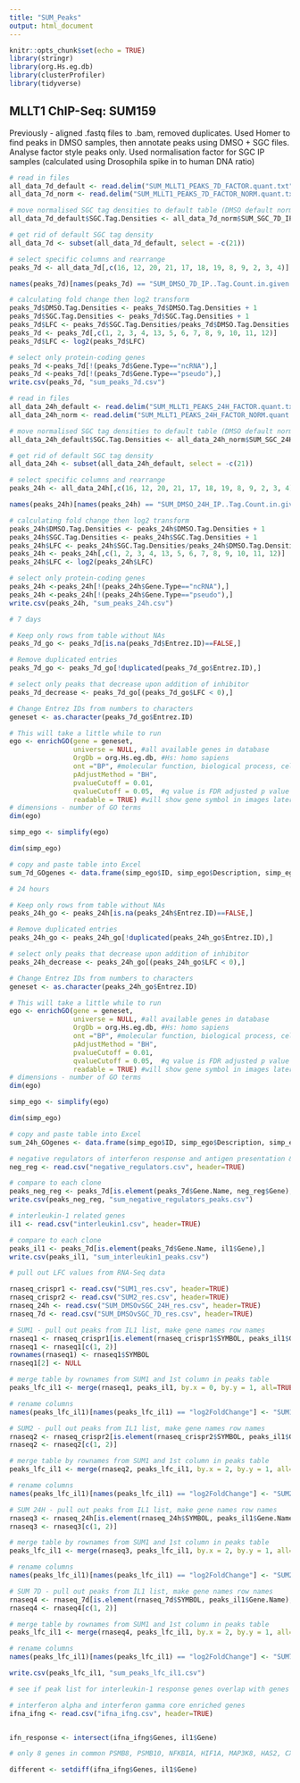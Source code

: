 ```yaml
---
title: "SUM_Peaks"
output: html_document
---
```


```r
knitr::opts_chunk$set(echo = TRUE)
library(stringr)
library(org.Hs.eg.db)
library(clusterProfiler)
library(tidyverse)
```

## MLLT1 ChIP-Seq: SUM159

Previously - aligned .fastq files to .bam, removed duplicates. Used Homer to find peaks in DMSO samples, then annotate peaks using DMSO + SGC files. Analyse factor style peaks only. Used normalisation factor for SGC IP samples (calculated using Drosophila spike in to human DNA ratio)

```r
# read in files
all_data_7d_default <- read.delim("SUM_MLLT1_PEAKS_7D_FACTOR.quant.txt", header = TRUE, sep = "\t")
all_data_7d_norm <- read.delim("SUM_MLLT1_PEAKS_7D_FACTOR_NORM.quant.txt", header = TRUE, sep = "\t")

# move normalised SGC tag densities to default table (DMSO default normalisation value)
all_data_7d_default$SGC.Tag.Densities <- all_data_7d_norm$SUM_SGC_7D_IP..Tag.Count.in.given.bp..26479125.0.Total..normalization.factor...0.29..effective.total...7550759.462.

# get rid of default SGC tag density
all_data_7d <- subset(all_data_7d_default, select = -c(21))

# select specific columns and rearrange
peaks_7d <- all_data_7d[,c(16, 12, 20, 21, 17, 18, 19, 8, 9, 2, 3, 4)]

names(peaks_7d)[names(peaks_7d) == "SUM_DMSO_7D_IP..Tag.Count.in.given.bp..14966870.5.Total..normalization.factor...0.67..effective.total...10000000."] <- "DMSO.Tag.Densities"

# calculating fold change then log2 transform
peaks_7d$DMSO.Tag.Densities <- peaks_7d$DMSO.Tag.Densities + 1
peaks_7d$SGC.Tag.Densities <- peaks_7d$SGC.Tag.Densities + 1
peaks_7d$LFC <- peaks_7d$SGC.Tag.Densities/peaks_7d$DMSO.Tag.Densities
peaks_7d <- peaks_7d[,c(1, 2, 3, 4, 13, 5, 6, 7, 8, 9, 10, 11, 12)]
peaks_7d$LFC <- log2(peaks_7d$LFC)

# select only protein-coding genes
peaks_7d <-peaks_7d[!(peaks_7d$Gene.Type=="ncRNA"),]
peaks_7d <-peaks_7d[!(peaks_7d$Gene.Type=="pseudo"),]
write.csv(peaks_7d, "sum_peaks_7d.csv")
```

```r
# read in files
all_data_24h_default <- read.delim("SUM_MLLT1_PEAKS_24H_FACTOR.quant.txt", header = TRUE, sep = "\t")
all_data_24h_norm <- read.delim("SUM_MLLT1_PEAKS_24H_FACTOR_NORM.quant.txt", header = TRUE, sep = "\t")

# move normalised SGC tag densities to default table (DMSO default normalisation value)
all_data_24h_default$SGC.Tag.Densities <- all_data_24h_norm$SUM_SGC_24H_IP..Tag.Count.in.given.bp..17595829.0.Total..normalization.factor...0.38..effective.total...6672871.029.

# get rid of default SGC tag density
all_data_24h <- subset(all_data_24h_default, select = -c(21))

# select specific columns and rearrange
peaks_24h <- all_data_24h[,c(16, 12, 20, 21, 17, 18, 19, 8, 9, 2, 3, 4)]

names(peaks_24h)[names(peaks_24h) == "SUM_DMSO_24H_IP..Tag.Count.in.given.bp..15957296.5.Total..normalization.factor...0.63..effective.total...10000000."] <- "DMSO.Tag.Densities"

# calculating fold change then log2 transform
peaks_24h$DMSO.Tag.Densities <- peaks_24h$DMSO.Tag.Densities + 1
peaks_24h$SGC.Tag.Densities <- peaks_24h$SGC.Tag.Densities + 1
peaks_24h$LFC <- peaks_24h$SGC.Tag.Densities/peaks_24h$DMSO.Tag.Densities
peaks_24h <- peaks_24h[,c(1, 2, 3, 4, 13, 5, 6, 7, 8, 9, 10, 11, 12)]
peaks_24h$LFC <- log2(peaks_24h$LFC)

# select only protein-coding genes
peaks_24h <-peaks_24h[!(peaks_24h$Gene.Type=="ncRNA"),]
peaks_24h <-peaks_24h[!(peaks_24h$Gene.Type=="pseudo"),]
write.csv(peaks_24h, "sum_peaks_24h.csv")
```

```r
# 7 days

# Keep only rows from table without NAs
peaks_7d_go <- peaks_7d[is.na(peaks_7d$Entrez.ID)==FALSE,]

# Remove duplicated entries
peaks_7d_go <- peaks_7d_go[!duplicated(peaks_7d_go$Entrez.ID),]

# select only peaks that decrease upon addition of inhibitor
peaks_7d_decrease <- peaks_7d_go[(peaks_7d_go$LFC < 0),]

# Change Entrez IDs from numbers to characters
geneset <- as.character(peaks_7d_go$Entrez.ID)

# This will take a little while to run
ego <- enrichGO(gene = geneset, 
                universe = NULL, #all available genes in database
                OrgDb = org.Hs.eg.db, #Hs: homo sapiens
                ont ="BP", #molecular function, biological process, cellular component
                pAdjustMethod = "BH",
                pvalueCutoff = 0.01,
                qvalueCutoff = 0.05,  #q value is FDR adjusted p value
                readable = TRUE) #will show gene symbol in images later rather than Entrez Gene ID
# dimensions - number of GO terms
dim(ego)

simp_ego <- simplify(ego)

dim(simp_ego)

# copy and paste table into Excel
sum_7d_GOgenes <- data.frame(simp_ego$ID, simp_ego$Description, simp_ego$p.adjust, simp_ego$geneID)
```


```r
# 24 hours

# Keep only rows from table without NAs
peaks_24h_go <- peaks_24h[is.na(peaks_24h$Entrez.ID)==FALSE,]

# Remove duplicated entries
peaks_24h_go <- peaks_24h_go[!duplicated(peaks_24h_go$Entrez.ID),]

# select only peaks that decrease upon addition of inhibitor
peaks_24h_decrease <- peaks_24h_go[(peaks_24h_go$LFC < 0),]

# Change Entrez IDs from numbers to characters
geneset <- as.character(peaks_24h_go$Entrez.ID)

# This will take a little while to run
ego <- enrichGO(gene = geneset, 
                universe = NULL, #all available genes in database
                OrgDb = org.Hs.eg.db, #Hs: homo sapiens
                ont ="BP", #molecular function, biological process, cellular component
                pAdjustMethod = "BH",
                pvalueCutoff = 0.01,
                qvalueCutoff = 0.05,  #q value is FDR adjusted p value
                readable = TRUE) #will show gene symbol in images later rather than Entrez Gene ID
# dimensions - number of GO terms
dim(ego)

simp_ego <- simplify(ego)

dim(simp_ego)

# copy and paste table into Excel
sum_24h_GOgenes <- data.frame(simp_ego$ID, simp_ego$Description, simp_ego$p.adjust, simp_ego$geneID)
```


```r
# negative regulators of interferon response and antigen presentation & processing
neg_reg <- read.csv("negative_regulators.csv", header=TRUE)

# compare to each clone
peaks_neg_reg <- peaks_7d[is.element(peaks_7d$Gene.Name, neg_reg$Gene),]
write.csv(peaks_neg_reg, "sum_negative_regulators_peaks.csv")
```

```r
# interleukin-1 related genes
il1 <- read.csv("interleukin1.csv", header=TRUE)

# compare to each clone
peaks_il1 <- peaks_7d[is.element(peaks_7d$Gene.Name, il1$Gene),]
write.csv(peaks_il1, "sum_interleukin1_peaks.csv")

# pull out LFC values from RNA-Seq data

rnaseq_crispr1 <- read.csv("SUM1_res.csv", header=TRUE)
rnaseq_crispr2 <- read.csv("SUM2_res.csv", header=TRUE)
rnaseq_24h <- read.csv("SUM_DMSOvSGC_24H_res.csv", header=TRUE)
rnaseq_7d <- read.csv("SUM_DMSOvSGC_7D_res.csv", header=TRUE)

# SUM1 - pull out peaks from IL1 list, make gene names row names
rnaseq1 <- rnaseq_crispr1[is.element(rnaseq_crispr1$SYMBOL, peaks_il1$Gene.Name),]
rnaseq1 <- rnaseq1[c(1, 2)]
rownames(rnaseq1) <- rnaseq1$SYMBOL
rnaseq1[2] <- NULL

# merge table by rownames from SUM1 and 1st column in peaks table
peaks_lfc_il1 <- merge(rnaseq1, peaks_il1, by.x = 0, by.y = 1, all=TRUE)

# rename columns
names(peaks_lfc_il1)[names(peaks_lfc_il1) == "log2FoldChange"] <- "SUM1_LFC"

# SUM2 - pull out peaks from IL1 list, make gene names row names
rnaseq2 <- rnaseq_crispr2[is.element(rnaseq_crispr2$SYMBOL, peaks_il1$Gene.Name),]
rnaseq2 <- rnaseq2[c(1, 2)]

# merge table by rownames from SUM1 and 1st column in peaks table
peaks_lfc_il1 <- merge(rnaseq2, peaks_lfc_il1, by.x = 2, by.y = 1, all=TRUE)

# rename columns
names(peaks_lfc_il1)[names(peaks_lfc_il1) == "log2FoldChange"] <- "SUM2_LFC"

# SUM 24H - pull out peaks from IL1 list, make gene names row names
rnaseq3 <- rnaseq_24h[is.element(rnaseq_24h$SYMBOL, peaks_il1$Gene.Name),]
rnaseq3 <- rnaseq3[c(1, 2)]

# merge table by rownames from SUM1 and 1st column in peaks table
peaks_lfc_il1 <- merge(rnaseq3, peaks_lfc_il1, by.x = 2, by.y = 1, all=TRUE)

# rename columns
names(peaks_lfc_il1)[names(peaks_lfc_il1) == "log2FoldChange"] <- "SUM24H_LFC"

# SUM 7D - pull out peaks from IL1 list, make gene names row names
rnaseq4 <- rnaseq_7d[is.element(rnaseq_7d$SYMBOL, peaks_il1$Gene.Name),]
rnaseq4 <- rnaseq4[c(1, 2)]

# merge table by rownames from SUM1 and 1st column in peaks table
peaks_lfc_il1 <- merge(rnaseq4, peaks_lfc_il1, by.x = 2, by.y = 1, all=TRUE)

# rename columns
names(peaks_lfc_il1)[names(peaks_lfc_il1) == "log2FoldChange"] <- "SUM7D_LFC"

write.csv(peaks_lfc_il1, "sum_peaks_lfc_il1.csv")


```

```r
# see if peak list for interleukin-1 response genes overlap with genes found in Hallmark gene sets interferon alpha and interferon gamma response (downregulated in SGC-iMLLT RNA-Seq)

# interferon alpha and interferon gamma core enriched genes
ifna_ifng <- read.csv("ifna_ifng.csv", header=TRUE)


ifn_response <- intersect(ifna_ifng$Genes, il1$Gene)

# only 8 genes in common PSMB8, PSMB10, NFKBIA, HIF1A, MAP3K8, HAS2, CXCL8, SRC

different <- setdiff(ifna_ifng$Genes, il1$Gene)


```
